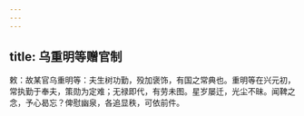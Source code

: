 ```yaml
---
---
---
```

title: 乌重明等赠官制
---



敕：故某官乌重明等：夫生树功勤，殁加褒饰，有国之常典也。重明等在兴元初，常执勤于奉夫，策勋为定难；无禄即代，有劳未图。星岁屡迁，光尘不昧。闻鞞之念，予心曷忘？俾慰幽泉，各追显秩，可依前件。